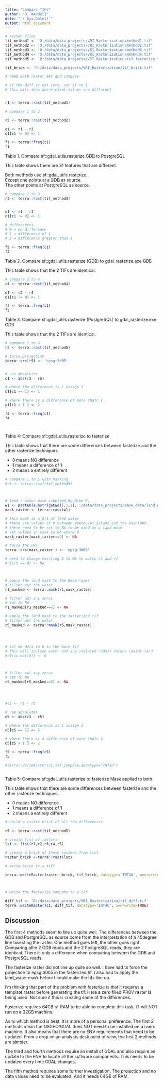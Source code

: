 ```yaml
---
title: "Compare TIFs"
author: "D. Waddell"
date: "`r Sys.Date()`"
output: html_document
---
```


```r


# raster files
tif_method1 <- 'D:/data/data_projects/VRI_Rasterization/method1.tif'
tif_method2 <- 'D:/data/data_projects/VRI_Rasterization/method2.tif'
tif_method3 <- 'D:/data/data_projects/VRI_Rasterization/method3.tif'
tif_method4 <- 'D:/data/data_projects/VRI_Rasterization/method4.tif'
tif_method5 <- 'D:/data/data_projects/VRI_Rasterization/tif_fasterize.tif'

tif_brick <- 'D:/data/data_projects/VRI_Rasterization/tif_brick.tif'

# read each raster set and compare

# if the diff is not zero, set it to 1
# this will show where pixel values are different


r1 <- terra::rast(tif_method1)

# compare 1 to 2

r2 <- terra::rast(tif_method2)

c1 <- r1 - r2
c1[c1 != 0] <- 1

f1 <- terra::freq(c1)
f1

```

Table 1.  Compare sf::gdal_utils.rasterize GDB to PostgreSQL

This table shows there are 31 features that are different.  

Both methods use sf::gdal_utils.rasterize.  
Except one points at a GDB as source.   
The other points at PostgreSQL as source.  



```r

# compare 1 to 3
r3 <- terra::rast(tif_method3)


c1 <- r1 - r3
c1[c1 != 0] <- 1

# differences
# 0 = no difference
# 1 = difference of 1
# 2 = difference greater than 1

f2 <- terra::freq(c1)
f2

```

Table 2.  Compare sf::gdal_utils.rasterize (GDB) to gdal_rasterize.exe GDB

This table shows that the 2 TIFs are identical.  


```r

# compare 2 to 4
r4 <- terra::rast(tif_method4)

c1 <- r2 - r4
c1[c1 != 0] <- 1

f3 <- terra::freq(c1)
f3

```

Table 3. Compare sf::gdal_utils.rasterize (PostgreSQL) to gdal_rasterize.exe GDB

This table shows that the 2 TIFs are identical.  


```r
# compare 1 to 4
r5 <- terra::rast(tif_method5)

# force projection
terra::crs(r5) <- 'epsg:3005'


# use absolutes
c1 <- abs(r1 - r5)

# where the difference is 1 assign 2
c1[c1 == 1] <- 1

# where there is a difference of more thatn 1
c1[c1 > 1 ] <- 2

f4 <- terra::freq(c1)
f4




```

Table 4:  Compare sf::gdal_utils.rasterize to fasterize

This table shows that there are some differences between fasterize and the other rasterize techniques.   

- 0 means NO difference
- 1 means a difference of 1
- 2 means a entirely different


```r
# compare 1 to 5 with masking
#r6 <- terra::rast(tif_method5)



# land / water mask supplied by Mike F.
w1 <- paste0(substr(getwd(),1,1),':/data/data_projects/base_data/land_water.tif')
mask_raster <- terra::rast(w1)

# this mask is a 0/1 of land water
# there are values of 0 between Vancouver Island and the mainland.
# these need to be set to NA to be used as a land mask
# set values in mask to NA where 0
mask_raster[mask_raster==0] <- NA

# force the CRS
terra::crs(mask_raster ) <- 'epsg:3005'

# need to change existing 0 to NA to match r1 and r2
#r5[r5 == 0] <- NA



# apply the land mask to the base layer
# filter out the water
r1_masked <- terra::mask(r1,mask_raster)

# filter out any zeros
# set to NA
r1_masked[r1_masked==0] <- NA

# apply the land mask to the fasterized tif
# filter out the water
r5_masked <- terra::mask(r5,mask_raster)




# set no data to 0 in the base tif
# this will include water and any isolated nodata values inside land
#r5[is.na(r5)] <- 0



# filter out any zeros
# set to NA
r5_masked[r5_masked==0] <- NA




#c1 <- r1 - r5

# use absolutes
c5 <- abs(r1 - r5)

# where the difference is 1 assign 2
c5[c5 == 1] <- 1

# where there is a difference of more thatn 1
c5[c5 > 1 ] <- 2

f5 <- terra::freq(c5)
f5

#terra::writeRaster(c1,tif_compare,datatype='INT2U')



```

Table 5:  Compare sf::gdal_utils.rasterize to fasterize Mask applied to both

This table shows that there are some differences between fasterize and the other rasterize techniques.   

- 0 means NO difference
- 1 means a difference of 1
- 2 means a entirely different
```r

# build a raster brick of all the differences.

r5 <- terra::rast(tif_method5)

# create list of rasters
lst <- list(r1,r2,r3,r4,r5)

# create a brick of these rasters from list
raster_brick <-terra::rast(lst)

# write brick to a tiff

terra::writeRaster(raster_brick, tif_brick, datatype='INT4U', overwrite=TRUE)




```


```r

# write the fasterize compare to a tif

diff_tif <- 'D:/data/data_projects/VRI_Rasterization/tif_diff.tif'
terra::writeRaster(c1, diff_tif, datatype='INT4U', overwrite=TRUE)

```



## Discussion

The first 4 methods seem to line up quite well.  The differences between the GDB and PostgreSQL as source come from the interpretation of a 45degree line bisecting the raster.  One method goes left, the other goes right. Comparing athe 2 GDB reads and the 2 PostgreSQL reads, they are identical.  There is only a difference when comparing between the GDB and PostgreSQL reads.

The fasterize raster did not line up quite so well.  I have had to force the projection to epsg:3005 in the fasterized tif.  I also had to apply the land_water mask before I could make the tifs line up.   

I'm thinking that part of the problem with fasterize is that it requires a template raster before generating the tif.  Here a zero filled PROV raster is being used.  Not sure if this is creating some of the differences.

Fasterize requires 64GB of RAM to be able to complete this task.  IT will NOT run on a 32GB machine.

As to which method is best, it is more of a personal preference.  The first 2 methods mean the OSGEO/GDAL does NOT need to be installed on a users machine.  It also means that there are no ENV requirements that need to be updated.  From a drop on an analysts desk point of view, the first 2 methods are simpler.  

The third and fourth methods require an install of GDAL and also require an update to the ENV to locate all the software components.  This needs to be updated every time GDAL changes.

The fifth method requires some further investigation.  The projection and no data values need to be evaluated. And it needs 64GB of RAM.




